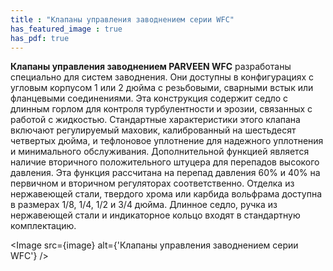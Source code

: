 ```yaml
---
title : "Клапаны управления заводнением серии WFC"
has_featured_image : true
has_pdf: true
---
```


**Клапаны управления заводнением PARVEEN WFC** разработаны специально для систем заводнения. Они доступны в конфигурациях с угловым корпусом 1 или 2 дюйма с резьбовыми, сварными встык или фланцевыми соединениями. Эта конструкция содержит седло с длинным горлом для контроля турбулентности и эрозии, связанных с работой с жидкостью. Стандартные характеристики этого клапана включают регулируемый маховик, калиброванный на шестьдесят четвертых дюйма, и тефлоновое уплотнение для надежного уплотнения и минимального обслуживания. Дополнительной функцией является наличие вторичного положительного штуцера для перепадов высокого давления. Эта функция рассчитана на перепад давления 60% и 40% на первичном и вторичном регуляторах соответственно.
Отделка из нержавеющей стали, твердого хрома или карбида вольфрама доступна в размерах 1/8, 1/4, 1/2 и 3/4 дюйма. Длинное седло, ручка из нержавеющей стали и индикаторное кольцо входят в стандартную комплектацию.

<Image src={image} alt={'Клапаны управления заводнением серии WFC'} />